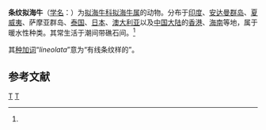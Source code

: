 {{Speciesbox
| image = Philinopsis lineolata.jpeg
| image caption = 条纹拟海牛
| taxon = Philinopsis lineolata
| authority = Helbling et A. Adams, 1854<ref name='id10633'>{{cite web| url =http://www.bioinfo.cn/db05/BjdwSpecies.php?action=view&id=10633| title =条纹拟海牛| work =《中国动物物种编目数据库》| publisher =中国科学院微生物研究所| author =中国科学院动物研究所| accessdate =2009-04-28| deadurl =yes| archiveurl =https://web.archive.org/web/20160305021511/http://www.bioinfo.cn/db05/BjdwSpecies.php?action=view&id=10633| archivedate =2016-03-05}}</ref>
}}

'''条纹拟海牛'''（[[学名|学名]]：{{lang|la|''Philinopsis lineolata''}}）为[[拟海牛科|拟海牛科]][[拟海牛属|拟海牛属]]的动物。分布于[[印度|印度]]、[[安达曼群岛|安达曼群岛]]、[[夏威夷|夏威夷]]、萨摩亚群岛、[[泰国|泰国]]、[[日本|日本]]、[[澳大利亚|澳大利亚]]以及[[中国大陆|中国大陆]]的[[香港|香港]]、[[海南|海南]]等地，属于暖水性种类。其常生活于潮间带礁石间。<ref name='id10633'/>

其[[种加词|种加词]]“''lineolata''”意为“有线条纹样的”。

== 参考文献 ==
{{reflist}}

{{Taxonbar|from=Q11099818}}

[[Category:拟海牛属|T]]
[[Category:1854年描述的动物|T]]


{{软体动物小作品}}